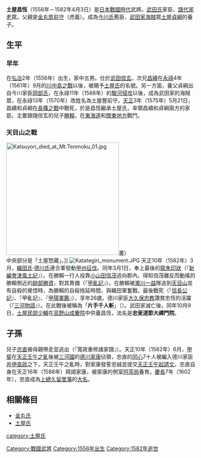 {{unreferenced|time=2015-12-20T07:01:04+00:00}}
{{日本武士
|名稱= 土屋 昌恆
|圖片名稱= 
|圖片大小= 
|圖片說明= 
|時代= [[日本戰國時代|日本戰國時代]]
|出生日期= [[弘治_(後奈良天皇)|弘治]]2年（1556年）
|出生地點= 
|逝世日期= [[天正_(日本)|天正]]10年3月11日（1582年4月3日）
|逝世地點= 
|假名= 
|羅馬字= 
|幼名= 惣藏
|改名= 
|别名= 
|諡号= 
|神号= 
|戒名= 忠叟道節大禪門院<BR>道節（『[[寬永諸家系圖傳|寬永諸家系圖傳]]』）<BR>忠庵存孝居士（『[[甲斐國志|甲斐國志]]』）
|洗禮名= 
|墓所= 
|朝廷官位= [[右衛門尉|右衛門尉]]
|幕府職位= 
|主君= [[武田信玄|武田信玄]]→[[武田勝賴|勝賴]]
|藩= 
|氏族= [[金丸氏|金丸氏]]→[[土屋氏|土屋氏]]
|父母= 父：[[金丸筑前守|金丸筑前守]]（虎義）
|養父= [[土屋貞綱|土屋貞綱]]
|養母= 
|兄弟= 兄：[[金丸昌直|昌直]]、[[土屋昌續|昌續]]、[[秋山昌詮|昌詮]]、[[金丸定光|定光]]<BR>弟：[[秋山親久|親久]]
|姐妹= 
|正室= [[岡部元信|岡部元信]]的女兒
|側室= 
|嗣子= '''[[土屋忠直|忠直]]'''
|嗣女= 
|養子= [[土屋嘉兵衛|土屋嘉兵衛]]（重虎）
|養女= 
}}
{{japanese|japanese=土屋 昌恒|kana=つちや まさつね|romaji=Tsuchiya Masatsune|舊寫=土屋 昌恆}}
'''土屋昌恆'''（1556年－1582年4月3日）是[[日本戰國時代|日本戰國時代]]武將。[[武田氏|武田氏]]家臣、[[譜代|譜代]][[家老|家老]]眾。父親是[[金丸筑前守|金丸筑前守]]（虎義）。成為[[今川氏|今川氏]]舊臣、[[武田家|武田家]][[海賊|海賊]]眾[[土屋貞綱|土屋貞綱]]的養子。

== 生平 ==
=== 早年 ===
在[[弘治_(後奈良天皇)|弘治]]2年（1556年）出生，家中五男。仕於[[武田信玄|武田信玄]]。次兄[[土屋昌續|昌續]]在[[永祿|永祿]]4年（1561年）9月的[[川中島之戰|川中島之戰]]以後，被賜予[[土屋氏|土屋氏]]的名號。另一方面，養父貞綱出自今川家臣[[岡部氏|岡部氏]]，在永祿11年（1568年）的[[駿河侵攻|駿河侵攻]]以後，成為武田家的海賊眾，在永祿13年（1570年）改姓名為土屋豐前守。[[天正_(日本)|天正]]3年（1575年）5月21日，昌續和貞綱在[[長篠之戰|長篠之戰]]中戰死，於是昌恆繼承土屋氏，率領昌續和貞綱兩方的家臣。主要跟隨信玄的兒子[[武田勝賴|勝賴]]，在[[東海道|東海道]]和[[關東地方|關東地方]]戰鬥。

=== 天目山之戰 ===
[[File:Katsuyori_died_at_Mt.Tenmoku_01.jpg|300px]]畫）<BR>中央部分是「土屋惣藏」。]]
[[File:Katategiri_monument.JPG|right]]
天正10年（1582年）3月，[[織田氏|織田氏]]‧[[德川氏|德川氏]]連合軍發動[[甲州征伐|甲州征伐]]。同年3月1日，奉上最後的[[龍朱印狀|龍朱印狀]]（『[[新編會津風土記|新編會津風土記]]』）。在勝賴一行人投靠[[小山田信茂|小山田信茂]]逃向郡內，得知信茂離反而動搖的勝賴側近的[[跡部勝資|跡部勝資]]，對其責備（『[[甲亂記|甲亂記]]』）。在勝賴被[[瀧川一益|瀧川一益]]隊追到[[天目山|天目山]]並有自殺的覺悟時，為勝賴的自殺拖延時間，與織田軍奮戰，最後戰死（『[[信長公記|信長公記]]』、『甲亂記』、『[[甲陽軍鑑|甲陽軍鑑]]』），享年26歲。德川家臣[[大久保忠教|大久保忠教]]讚賞忠恆的活躍（『[[三河物語|三河物語]]』）。在此戰後被稱為「'''片手千人斬'''」（{{lang|ja|片手千人斬り}}）。武田家滅亡後，同年10月9日，[[土屋民部少輔|土屋民部少輔]]在[[高野山|高野山]][[成慶院|成慶院]]中供養昌恆，法名是'''忠叟道節大禪門院'''。

== 子孫 ==
兒子[[土屋忠直|忠直]]被母親帶走並逃出（『寬政重修諸家譜』）。天正10年（1582年）6月，[[甲斐|甲斐]]在[[天正壬午之亂|天正壬午之亂]]後被[[三河國|三河國]]的[[德川家康|德川家康]]佔領，忠直的[[同心|同心]]7十人被編入德川家臣[[井伊直政|井伊直政]]之下，天正壬午之亂時，對家康發誓忠誠並提交[[天正壬午起請文|天正壬午起請文]]。忠直自身在天正16年（1588年）拜謁家康，被家康的側室[[阿茶局|阿茶局]]養育。[[慶長|慶長]]7年（1602年），忠直成為[[上總|上總]][[久留里藩|久留里藩]]的[[大名_(稱謂)|大名]]。

== 相關條目 ==
*[[金丸氏|金丸氏]]
*[[土屋氏|土屋氏]]

[[Category:戰國武將|Category:戰國武將]]
[[category:土屋氏|category:土屋氏]]
[[Category:1556年出生|Category:1556年出生]]
[[Category:1582年逝世|Category:1582年逝世]]
